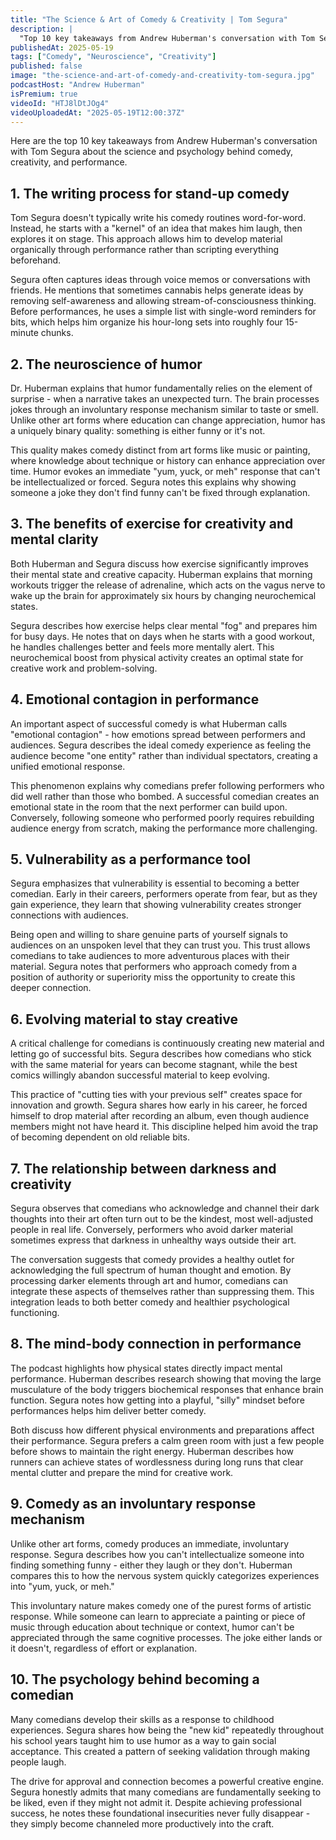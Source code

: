```yaml
---
title: "The Science & Art of Comedy & Creativity | Tom Segura"
description: |
  "Top 10 key takeaways from Andrew Huberman's conversation with Tom Segura about the science and psychology behind comedy, creativity, and performance."
publishedAt: 2025-05-19
tags: ["Comedy", "Neuroscience", "Creativity"]
published: false
image: "the-science-and-art-of-comedy-and-creativity-tom-segura.jpg"
podcastHost: "Andrew Huberman"
isPremium: true
videoId: "HTJ8lDtJOg4"
videoUploadedAt: "2025-05-19T12:00:37Z"
---
```



<PodcastSummaryPageLayout frontmatter={frontmatter}>

Here are the top 10 key takeaways from Andrew Huberman's conversation with Tom Segura about the science and psychology behind comedy, creativity, and performance.

## 1. The writing process for stand-up comedy

Tom Segura doesn't typically write his comedy routines word-for-word. Instead, he starts with a "kernel" of an idea that makes him laugh, then explores it on stage. This approach allows him to develop material organically through performance rather than scripting everything beforehand.

Segura often captures ideas through voice memos or conversations with friends. He mentions that sometimes cannabis helps generate ideas by removing self-awareness and allowing stream-of-consciousness thinking. Before performances, he uses a simple list with single-word reminders for bits, which helps him organize his hour-long sets into roughly four 15-minute chunks.

## 2. The neuroscience of humor

Dr. Huberman explains that humor fundamentally relies on the element of surprise - when a narrative takes an unexpected turn. The brain processes jokes through an involuntary response mechanism similar to taste or smell. Unlike other art forms where education can change appreciation, humor has a uniquely binary quality: something is either funny or it's not.

This quality makes comedy distinct from art forms like music or painting, where knowledge about technique or history can enhance appreciation over time. Humor evokes an immediate "yum, yuck, or meh" response that can't be intellectualized or forced. Segura notes this explains why showing someone a joke they don't find funny can't be fixed through explanation.

## 3. The benefits of exercise for creativity and mental clarity

Both Huberman and Segura discuss how exercise significantly improves their mental state and creative capacity. Huberman explains that morning workouts trigger the release of adrenaline, which acts on the vagus nerve to wake up the brain for approximately six hours by changing neurochemical states.

Segura describes how exercise helps clear mental "fog" and prepares him for busy days. He notes that on days when he starts with a good workout, he handles challenges better and feels more mentally alert. This neurochemical boost from physical activity creates an optimal state for creative work and problem-solving.

## 4. Emotional contagion in performance

An important aspect of successful comedy is what Huberman calls "emotional contagion" - how emotions spread between performers and audiences. Segura describes the ideal comedy experience as feeling the audience become "one entity" rather than individual spectators, creating a unified emotional response.

This phenomenon explains why comedians prefer following performers who did well rather than those who bombed. A successful comedian creates an emotional state in the room that the next performer can build upon. Conversely, following someone who performed poorly requires rebuilding audience energy from scratch, making the performance more challenging.

## 5. Vulnerability as a performance tool

Segura emphasizes that vulnerability is essential to becoming a better comedian. Early in their careers, performers operate from fear, but as they gain experience, they learn that showing vulnerability creates stronger connections with audiences.

Being open and willing to share genuine parts of yourself signals to audiences on an unspoken level that they can trust you. This trust allows comedians to take audiences to more adventurous places with their material. Segura notes that performers who approach comedy from a position of authority or superiority miss the opportunity to create this deeper connection.

## 6. Evolving material to stay creative

A critical challenge for comedians is continuously creating new material and letting go of successful bits. Segura describes how comedians who stick with the same material for years can become stagnant, while the best comics willingly abandon successful material to keep evolving.

This practice of "cutting ties with your previous self" creates space for innovation and growth. Segura shares how early in his career, he forced himself to drop material after recording an album, even though audience members might not have heard it. This discipline helped him avoid the trap of becoming dependent on old reliable bits.

## 7. The relationship between darkness and creativity

Segura observes that comedians who acknowledge and channel their dark thoughts into their art often turn out to be the kindest, most well-adjusted people in real life. Conversely, performers who avoid darker material sometimes express that darkness in unhealthy ways outside their art.

The conversation suggests that comedy provides a healthy outlet for acknowledging the full spectrum of human thought and emotion. By processing darker elements through art and humor, comedians can integrate these aspects of themselves rather than suppressing them. This integration leads to both better comedy and healthier psychological functioning.

## 8. The mind-body connection in performance

The podcast highlights how physical states directly impact mental performance. Huberman describes research showing that moving the large musculature of the body triggers biochemical responses that enhance brain function. Segura notes how getting into a playful, "silly" mindset before performances helps him deliver better comedy.

Both discuss how different physical environments and preparations affect their performance. Segura prefers a calm green room with just a few people before shows to maintain the right energy. Huberman describes how runners can achieve states of wordlessness during long runs that clear mental clutter and prepare the mind for creative work.

## 9. Comedy as an involuntary response mechanism

Unlike other art forms, comedy produces an immediate, involuntary response. Segura describes how you can't intellectualize someone into finding something funny - either they laugh or they don't. Huberman compares this to how the nervous system quickly categorizes experiences into "yum, yuck, or meh."

This involuntary nature makes comedy one of the purest forms of artistic response. While someone can learn to appreciate a painting or piece of music through education about technique or context, humor can't be appreciated through the same cognitive processes. The joke either lands or it doesn't, regardless of effort or explanation.

## 10. The psychology behind becoming a comedian

Many comedians develop their skills as a response to childhood experiences. Segura shares how being the "new kid" repeatedly throughout his school years taught him to use humor as a way to gain social acceptance. This created a pattern of seeking validation through making people laugh.

The drive for approval and connection becomes a powerful creative engine. Segura honestly admits that many comedians are fundamentally seeking to be liked, even if they might not admit it. Despite achieving professional success, he notes these foundational insecurities never fully disappear - they simply become channeled more productively into the craft.

</PodcastSummaryPageLayout>
